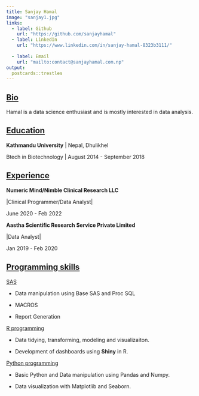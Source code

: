 ```yaml
---
title: Sanjay Hamal
image: "sanjay1.jpg"
links:
  - label: Github
    url: "https://github.com/sanjayhamal"
  - label: LinkedIn
    url: "https://www.linkedin.com/in/sanjay-hamal-8323b3111/"
  
  - label: Email
    url: "mailto:contact@sanjayhamal.com.np"
output:
  postcards::trestles
---
```


## [Bio]{.ul}

 Hamal is a data science enthusiast and is mostly interested in data analysis.

## [Education]{.ul}

**Kathmandu University** \| Nepal, Dhulikhel

Btech in Biotechnology \| August 2014 - September 2018

## [Experience]{.ul}

**Numeric Mind/Nimble Clinical Research LLC**

\|Clinical Programmer/Data Analyst\|

June 2020 - Feb 2022

**Aastha Scientific Research Service Private Limited**

\|Data Analyst\|

Jan 2019 - Feb 2020

## [Programming skills]{.ul}

[SAS]{.ul}

-   Data manipulation using Base SAS and Proc SQL

-   MACROS

-   Report Generation

[R programming]{.ul}

-   Data tidying, transforming, modeling and visualizaiton.

-   Development of dashboards using **Shiny** in R.

[Python programming]{.ul}

-   Basic Python and Data manipulation using Pandas and Numpy.

-   Data visualization with Matplotlib and Seaborn.
